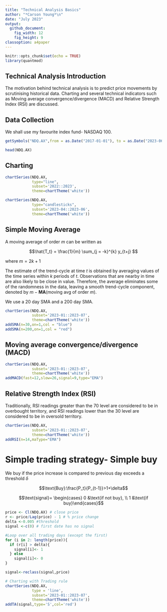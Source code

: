 ```yaml
---
title: "Technical Analysis Basics"
author: "*Carson Young*\n"
date: "July 2023"
output: 
  github_document:
    fig_width: 12
    fig_height: 9
classoption: a4paper
---
```


```r
knitr::opts_chunk$set(echo = TRUE)
library(quantmod)
```

## Technical Analysis Introduction
The motivation behind technical analysis is to predict price movements by scrutinising historical data. Charting and several technical indicators such as Moving average convergence/divergence (MACD) and Relative Strength Index (RSI) are discussed.

## Data Collection
We shall use my favourite index fund- NASDAQ 100.
```r
getSymbols("NDQ.AX",from = as.Date("2017-01-01"), to = as.Date("2023-06-30"))
```

```r
head(NDQ.AX)
```

## Charting
```r
chartSeries(NDQ.AX,
            type="line",
            subset='2022::2023',
            theme=chartTheme('white'))
```
```r
chartSeries(NDQ.AX,
            type="candlesticks",
            subset='2023-04::2023-06',
            theme=chartTheme('white'))
```
## Simple Moving Average

A moving average of order $m$ can be written as


$$\hat{T_t} = \frac{1}{m}  \sum_{j = -k}^{k} y_{t+j} $$

where $m = 2k + 1$

The estimate of the trend-cycle at time $t$ is obtained by averaging values of the time series within $k$ periods of $t$. Observations that are nearby in time are also likely to be close in value. Therefore, the average eliminates some of the randomness in the data, leaving a smooth trend-cycle component, denoted by $m-\textbf{MA}$(moving avg of order $m$).


We use a 20 day SMA and a 200 day SMA.

```r
chartSeries(NDQ.AX,
            subset='2023-01::2023-07',
            theme=chartTheme('white'))
addSMA(n=30,on=1,col = "blue")
addSMA(n=200,on=1,col = "red")
```

## Moving average convergence/divergence (MACD)
```r
chartSeries(NDQ.AX,
            subset='2023-01::2023-07',
            theme=chartTheme('white'))
addMACD(fast=12,slow=26,signal=9,type="EMA")
```

## Relative Strength Index (RSI)
Traditionally, RSI readings greater than the 70 level are considered to be in overbought territory, and RSI readings lower than the 30 level are considered to be in oversold territory.

```r
chartSeries(NDQ.AX,
            subset='2023-01::2023-07',
            theme=chartTheme('white'))
addRSI(n=14,maType="EMA")
```

# Simple trading strategy- Simple buy
We buy if the price increase is compared to previous day exceeds a threshold $\delta$

$$\text{Buy}:\frac{P_t}{P_{t-1}}>1+\delta$$

$$\text{signal}= \begin{cases}
0 &\text{if not buy},   \\
1 &\text{if buy}\end{cases}$$

```r
price <- Cl(NDQ.AX) # close price
r <- price/Lag(price) - 1 # % price change
delta <-0.005 #threshold
signal <-c(0) # first date has no signal

#Loop over all trading days (except the first)
for (i in 2: length(price)){
  if (r[i] > delta){
    signal[i]<- 1
  } else
    signal[i]<- 0
}

signal<-reclass(signal,price)

```
```r
# Charting with Trading rule
chartSeries(NDQ.AX,
            type = 'line',
            subset='2023-01::2023-07',
            theme=chartTheme('white'))
addTA(signal,type='S',col='red')
```